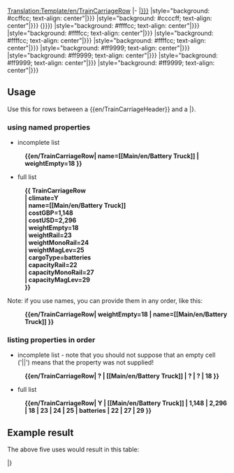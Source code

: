 <noinclude>
[[Translation:Template/en/TrainCarriageRow]]</noinclude>
<includeonly>
|-
|[[Main/en/TSRY|{{{1|{{{climate|?}}}}}}]]
|style="background: #ccffcc; text-align: center"|{{{2|{{{name|?}}}}}}
|style="background: #ccccff; text-align: center"|{{{3|{{{costGBP|?}}}}}} ({{{4|{{{costUSD|?}}}}}})
|style="background: #ffffcc; text-align: center"|{{{5|{{{weightEmpty|?}}}}}}
|style="background: #ffffcc; text-align: center"|{{{6|{{{weightRail|?}}}}}}
|style="background: #ffffcc; text-align: center"|{{{7|{{{weightMonoRail|?}}}}}}
|style="background: #ffffcc; text-align: center"|{{{8|{{{weightMagLev|?}}}}}}
|style="background: #ff9999; text-align: center"|{{{9|{{{cargoType|?}}}}}}
|style="background: #ff9999; text-align: center"|{{{10|{{{capacityRail|?}}}}}}
|style="background: #ff9999; text-align: center"|{{{11|{{{capacityMonoRail|?}}}}}}
|style="background: #ff9999; text-align: center"|{{{12|{{{capacityMagLev|?}}}}}}</includeonly>
<noinclude>
== Usage ==

Use this for rows between a <nowiki>{{en/TrainCarriageHeader}}</nowiki> and a |}.

=== using named properties ===

* incomplete list
:'''<nowiki>{{en/TrainCarriageRow| name=[[Main/en/Battery Truck]] | weightEmpty=18 }}</nowiki>'''

* full list
:'''<nowiki>{{ TrainCarriageRow</nowiki>'''
:'''| climate=Y'''
:'''<nowiki>| name=[[Main/en/Battery Truck]]</nowiki>'''
:'''| costGBP=1,148'''
:'''| costUSD=2,296'''
:'''| weightEmpty=18'''
:'''| weightRail=23'''
:'''| weightMonoRail=24'''
:'''| weightMagLev=25'''
:'''| cargoType=batteries'''
:'''| capacityRail=22'''
:'''| capacityMonoRail=27'''
:'''| capacityMagLev=29'''
:'''}}'''

Note: if you use names, you can provide them in any order, like this:
:'''<nowiki>{{en/TrainCarriageRow| weightEmpty=18 | name=[[Main/en/Battery Truck]] }}</nowiki>'''

=== listing properties in order ===

* incomplete list - note that you should not suppose that an empty cell ('||') means that the property was not supplied!
:'''<nowiki>{{en/TrainCarriageRow| ? | [[Main/en/Battery Truck]] | ? | ? | 18 }}</nowiki>'''

* full list
:'''<nowiki>{{en/TrainCarriageRow| Y | [[Main/en/Battery Truck]] | 1,148 | 2,296 | 18 | 23 | 24 | 25 | batteries | 22 | 27 | 29 }}</nowiki>'''

== Example result ==

The above five uses would result in this table:

{{en/TrainCarriageHeader}}

{{en/TrainCarriageRow| name=[[Main/en/Battery Truck]] | weightEmpty=18 }}

{{en/TrainCarriageRow| climate=Y
| name=[[Main/en/Battery Truck]]
| costGBP=1,148
| costUSD=2,296
| weightEmpty=18
| weightRail=23
| weightMonoRail=24
| weightMagLev=25
| cargoType=batteries
| capacityRail=22
| capacityMonoRail=27
| capacityMagLev=29
}}

{{en/TrainCarriageRow| weightEmpty=18 | name=[[Main/en/Battery Truck]] }}

{{en/TrainCarriageRow| ? | [[Main/en/Battery Truck]] | ? | ? | 18 }}

{{en/TrainCarriageRow| Y | [[Main/en/Battery Truck]] | 1,148 | 2,296 | 18 | 23 | 24 | 25 | batteries | 22 | 27 | 29 }}

|}

</noinclude>